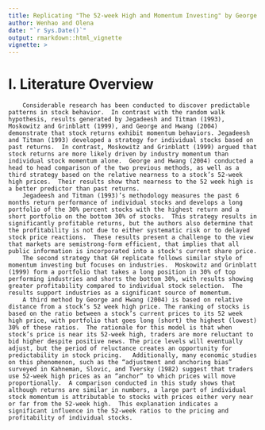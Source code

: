 ```yaml
---
title: Replicating "The 52-week High and Momentum Investing" by George and Hwang (2004)
author: Wenhao and Olena
date: "`r Sys.Date()`"
output: rmarkdown::html_vignette
vignette: >
---
```


# I. Literature Overview
        Considerable research has been conducted to discover predictable patterns in stock behavior.  In contrast with the random walk hypothesis, results generated by Jegadeesh and Titman (1993), Moskowitz and Grinblatt (1999), and George and Hwang (2004) demonstrate that stock returns exhibit momentum behaviors. Jegadeesh and Titman (1993) developed a strategy for individual stocks based on past returns.  In contrast, Moskowitz and Grinblatt (1999) argued that stock returns are more likely driven by industry momentum than individual stock momentum alone.  George and Hwang (2004) conducted a head to head comparison of the two previous methods, as well as a third strategy based on the relative nearness to a stock’s 52-week high prices.  Their results show that nearness to the 52 week high is a better predictor than past returns.
        Jegadeesh and Titman (1993)’s methodology measures the past 6 months return performance of individual stocks and develops a long portfolio of the 30% percent stocks with the highest return and a short portfolio on the bottom 30% of stocks.  This strategy results in significantly profitable returns, but the authors also determine that the profitability is not due to either systematic risk or to delayed stock price reactions.  These results present a challenge to the view that markets are semistrong-form efficient, that implies that all public information is incorporated into a stock's current share price.
        The second strategy that GH replicate follows similar style of momentum investing but focuses on industries.  Moskowitz and Grinblatt (1999) form a portfolio that takes a long position in 30% of top performing industries and shorts the bottom 30%, with results showing greater profitability compared to individual stock selection.  The results support industries as a significant source of momentum.
        A third method by George and Hwang (2004) is based on relative distance from a stock’s 52 week high price. The ranking of stocks is based on the ratio between a stock’s current prices to its 52 week high price, with portfolio that goes long (short) the highest (lowest) 30% of these ratios.  The rationale for this model is that when stock’s price is near its 52-week high, traders are more reluctant to bid higher despite positive news. The price levels will eventually adjust, but the period of reluctance creates an opportunity for predictability in stock pricing.   Additionally, many economic studies on this phenomenon, such as the “adjustment and anchoring bias” surveyed in Kahneman, Slovic, and Tversky (1982) suggest that traders use 52-week high prices as an “anchor” to which prices will move proportionally.  A comparison conducted in this study shows that although returns are similar in numbers, a large part of individual stock momentum is attributable to stocks with prices either very near or far from the 52-week high.  This explanation indicates a significant influence in the 52-week ratios to the pricing and profitability of individual stocks.


